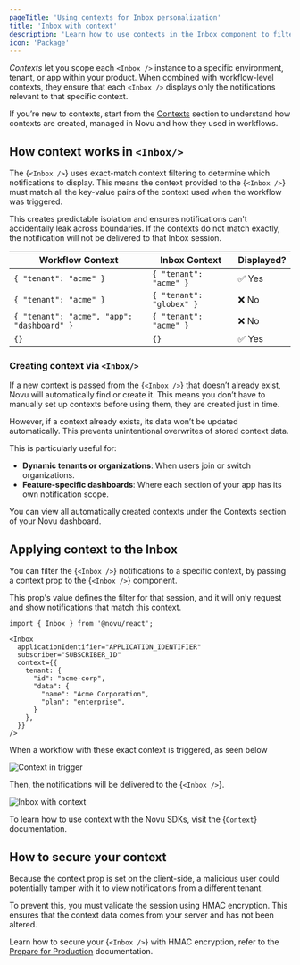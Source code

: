 ```yaml
---
pageTitle: 'Using contexts for Inbox personalization'
title: 'Inbox with context'
description: 'Learn how to use contexts in the Inbox component to filter and personalize notifications for your subscribers.'
icon: 'Package'
---
```


_Contexts_ let you scope each `<Inbox />` instance to a specific environment, tenant, or app within your product. When combined with workflow-level contexts, they ensure that each `<Inbox />` displays only the notifications relevant to that specific context.

<Callout type='info'>If you’re new to contexts, start from the [Contexts](/platform/workflow/contexts) section to understand how contexts are created, managed in Novu and how they used in workflows.</Callout>

## How context works in `<Inbox/>`

The <Method href="/platform/inbox/configuration/inbox-with-context">{`<Inbox />`}</Method> uses exact-match context filtering to determine which notifications to display. This means the context provided to the <Method href="/platform/inbox/configuration/inbox-with-context">{`<Inbox />`}</Method> must match all the key-value pairs of the context used when the workflow was triggered.

This creates predictable isolation and ensures notifications can't accidentally leak across boundaries. If the contexts do not match exactly, the notification will not be delivered to that Inbox session.

| Workflow Context                           | Inbox Context            | Displayed? |
| ------------------------------------------ | ------------------------ | ---------- |
| `{ "tenant": "acme" }`                     | `{ "tenant": "acme" }`   | ✅ Yes      |
| `{ "tenant": "acme" }`                     | `{ "tenant": "globex" }` | ❌ No       |
| `{ "tenant": "acme", "app": "dashboard" }` | `{ "tenant": "acme" }`   | ❌ No       |
| `{}`                                       | `{}`                     | ✅ Yes      |


### Creating context via `<Inbox/>`

If a new context is passed from the <Method href="/platform/inbox/configuration/inbox-with-context">{`<Inbox />`}</Method> that doesn’t already exist, Novu will automatically find or create it. This means you don’t have to manually set up contexts before using them, they are created just in time.

However, if a context already exists, its data won’t be updated automatically. This prevents unintentional overwrites of stored context data.

This is particularly useful for:

- **Dynamic tenants or organizations**: When users join or switch organizations.
- **Feature-specific dashboards**: Where each section of your app has its own notification scope.

You can view all automatically created contexts under the Contexts section of your Novu dashboard.

## Applying context to the Inbox

You can filter the <Method href="/platform/inbox/configuration/inbox-with-context">{`<Inbox />`}</Method> notifications to a specific context, by passing a context prop to the <Method href="/platform/inbox/configuration/inbox-with-context">{`<Inbox />`}</Method> component.

This prop's value defines the filter for that session, and it will only request and show notifications that match this context.

```tsx
import { Inbox } from '@novu/react';

<Inbox
  applicationIdentifier="APPLICATION_IDENTIFIER"
  subscriber="SUBSCRIBER_ID"
  context={{
    tenant: {
      "id": "acme-corp",
      "data": {
        "name": "Acme Corporation",
        "plan": "enterprise",
      }
    },
  }}
/>
```

When a workflow with these exact context is triggered, as seen below

![Context in trigger](/images/inbox/context-trigger.png)

Then, the notifications will be delivered to the <Method href="/platform/inbox/configuration/inbox-with-context">{`<Inbox />`}</Method>.

![Inbox with context](/images/inbox/context.png)

<Callout>To learn how to use context with the Novu SDKs, visit the <Method href="/platform/sdks/javascript">{`Context`}</Method> documentation.</Callout>

## How to secure your context

Because the context prop is set on the client-side, a malicious user could potentially tamper with it to view notifications from a different tenant.

To prevent this, you must validate the session using HMAC encryption. This ensures that the context data comes from your server and has not been altered.

<Callout>Learn how to secure your <Method href="/platform/inbox/configuration/inbox-with-context">{`<Inbox />`}</Method> with HMAC encryption, refer to the [Prepare for Production](/platform/inbox/prepare-for-production) documentation.</Callout>